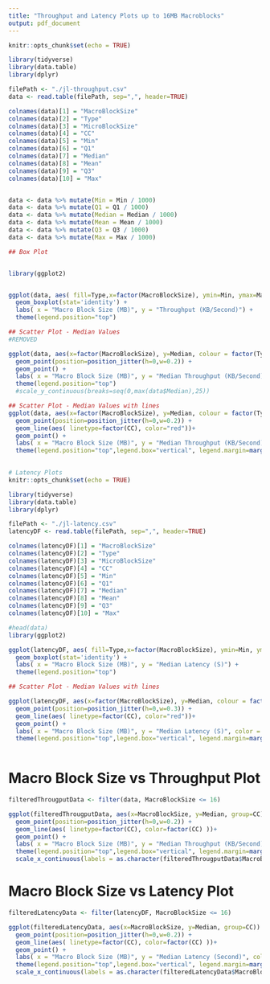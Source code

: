```yaml
---
title: "Throughput and Latency Plots up to 16MB Macroblocks"
output: pdf_document
---
```



```r
knitr::opts_chunk$set(echo = TRUE)

library(tidyverse)
library(data.table)
library(dplyr)

filePath <- "./jl-throughput.csv"
data <- read.table(filePath, sep=",", header=TRUE)

colnames(data)[1] = "MacroBlockSize"
colnames(data)[2] = "Type"
colnames(data)[3] = "MicroBlockSize"
colnames(data)[4] = "CC"
colnames(data)[5] = "Min"
colnames(data)[6] = "Q1"
colnames(data)[7] = "Median"
colnames(data)[8] = "Mean"
colnames(data)[9] = "Q3"
colnames(data)[10] = "Max"


data <- data %>% mutate(Min = Min / 1000)
data <- data %>% mutate(Q1 = Q1 / 1000)
data <- data %>% mutate(Median = Median / 1000)
data <- data %>% mutate(Mean = Mean / 1000)
data <- data %>% mutate(Q3 = Q3 / 1000)
data <- data %>% mutate(Max = Max / 1000)


```





```r


## Box Plot


library(ggplot2)


ggplot(data, aes( fill=Type,x=factor(MacroBlockSize), ymin=Min, ymax=Max, lower=Q1, middle=Median, upper=Q3)) +
  geom_boxplot(stat='identity') +
  labs( x = "Macro Block Size (MB)", y = "Throughput (KB/Second)") +
  theme(legend.position="top")

```




```r
## Scatter Plot - Median Values
#REMOVED

ggplot(data, aes(x=factor(MacroBlockSize), y=Median, colour = factor(Type))) +
  geom_point(position=position_jitter(h=0,w=0.2)) +
  geom_point() +
  labs( x = "Macro Block Size (MB)", y = "Median Throughput (KB/Second)", color = "Type\n") +
  theme(legend.position="top")
  #scale_y_continuous(breaks=seq(0,max(data$Median),25))


```



```r
## Scatter Plot - Median Values with lines
ggplot(data, aes(x=factor(MacroBlockSize), y=Median, colour = factor(Type), group=CC)) +
  geom_point(position=position_jitter(h=0,w=0.2)) +
  geom_line(aes( linetype=factor(CC), color="red"))+
  geom_point() +
  labs( x = "Macro Block Size (MB)", y = "Median Throughput (KB/Second)", color = "Type\n")+
  theme(legend.position="top",legend.box="vertical", legend.margin=margin())
  
```



```r
# Latency Plots
knitr::opts_chunk$set(echo = TRUE)

library(tidyverse)
library(data.table)
library(dplyr)

filePath <- "./jl-latency.csv"
latencyDF <- read.table(filePath, sep=",", header=TRUE)

colnames(latencyDF)[1] = "MacroBlockSize"
colnames(latencyDF)[2] = "Type"
colnames(latencyDF)[3] = "MicroBlockSize"
colnames(latencyDF)[4] = "CC"
colnames(latencyDF)[5] = "Min"
colnames(latencyDF)[6] = "Q1"
colnames(latencyDF)[7] = "Median"
colnames(latencyDF)[8] = "Mean"
colnames(latencyDF)[9] = "Q3"
colnames(latencyDF)[10] = "Max"

```



```r
#head(data)
library(ggplot2)

ggplot(latencyDF, aes( fill=Type,x=factor(MacroBlockSize), ymin=Min, ymax=Max, lower=Q1, middle=Median, upper=Q3)) +
  geom_boxplot(stat='identity') +
  labs( x = "Macro Block Size (MB)", y = "Median Latency (S)") +
  theme(legend.position="top")

```




```r

## Scatter Plot - Median Values with lines

ggplot(latencyDF, aes(x=factor(MacroBlockSize), y=Median, colour = factor(Type), group=CC)) +
  geom_point(position=position_jitter(h=0,w=0.3)) +
  geom_line(aes( linetype=factor(CC), color="red"))+
  geom_point() +
  labs( x = "Macro Block Size (MB)", y = "Median Latency (S)", color = "Type\n")+
  theme(legend.position="top",legend.box="vertical", legend.margin=margin())
  
```




# Macro Block Size vs Throughput Plot

```r

filteredThrougputData <- filter(data, MacroBlockSize <= 16)

ggplot(filteredThrougputData, aes(x=MacroBlockSize, y=Median, group=CC)) +
  geom_point(position=position_jitter(h=0,w=0.2)) +
  geom_line(aes( linetype=factor(CC), color=factor(CC) ))+
  geom_point() +
  labs( x = "Macro Block Size (MB)", y = "Median Throughput (KB/Second)", color = "CC", linetype="CC" )+
  theme(legend.position="top",legend.box="vertical", legend.margin=margin())+
  scale_x_continuous(labels = as.character(filteredThrougputData$MacroBlockSize), breaks = filteredThrougputData$MacroBlockSize)

```


# Macro Block Size vs Latency Plot
```r

filteredLatencyData <- filter(latencyDF, MacroBlockSize <= 16)

ggplot(filteredLatencyData, aes(x=MacroBlockSize, y=Median, group=CC)) +
  geom_point(position=position_jitter(h=0,w=0.2)) +
  geom_line(aes( linetype=factor(CC), color=factor(CC) ))+
  geom_point() +
  labs( x = "Macro Block Size (MB)", y = "Median Latency (Second)", color = "CC", linetype="CC" )+
  theme(legend.position="top",legend.box="vertical", legend.margin=margin()) +
  scale_x_continuous(labels = as.character(filteredLatencyData$MacroBlockSize), breaks = filteredLatencyData$MacroBlockSize)

```





